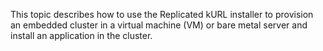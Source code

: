 This topic describes how to use the Replicated kURL installer to provision an embedded cluster in a virtual machine (VM) or bare metal server and install an application in the cluster.